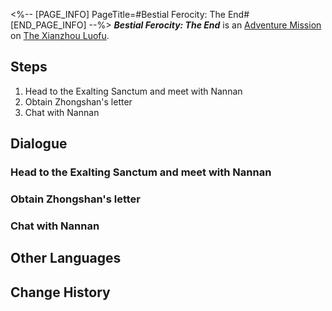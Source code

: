 <%-- [PAGE_INFO]
PageTitle=#Bestial Ferocity: The End#
[END_PAGE_INFO] --%>
{{Stub|Dialogue.}}
{{Mission Infobox
|id            = 2021602
|title         = 
|image         = <!--Mission Bestial Ferocity: The End.png-->
|type          = Adventure
|event_name    = 
|chapter       = 
|requirements  = Complete [[Adventure Mission]] ''[[Bestial Ferocity]]'' and wait for the next Daily [[Reset]]
|summary       = The Masked Fools are everywhere! But no worries! Now that the problem is resolved, let's not fret over the details! Ahaha!
|characters    = Nannan; Trailblazer
|startLocation = [[The Xianzhou Luofu]] - [[Exalting Sanctum]]
|world         = The Xianzhou Luofu
|area          = Exalting Sanctum
|prev          = Bestial Ferocity
|next          = 
|exp           = 
|credits       = 
|stellarJade   = 
|other         = {{Card List|1="Obscured Pearls"*1 { text = "Obscured Pearls" }; Zhongshan's Letter*1 { text = Zhongshan's Letter }}}
}}
'''''Bestial Ferocity: The End''''' is an [[Adventure Mission]] on [[The Xianzhou Luofu]].

==Steps==
# Head to the Exalting Sanctum and meet with Nannan
# Obtain Zhongshan's letter
# Chat with Nannan

<!--
==Gameplay Notes==

--><!--
==Trial Character==

-->
==Dialogue==
{{Stub Dialogue}}
{{Dialogue Start}}
:{{tx}}
{{Dialogue End}}

===Head to the Exalting Sanctum and meet with Nannan===
{{Mission Description|type=adventure|location=Exalting Sanctum|update|You thought the matter had come to an end for the time being, but then you receive a strange message from Zhongshan... There seems to be something else to this incident that you have been kept in the dark from. Go to Nannan and ask him about it.}}
{{Dialogue Start}}
:{{tx}}
{{Dialogue End}}

===Obtain Zhongshan's letter===
{{Mission Description|type=adventure|location=Exalting Sanctum|update|Ohoho, who would've guessed there is more to Zhongshan's identity than what meets the eye... No, actually, you've had an inkling for a while now, haven't you?}}
{{Dialogue Start}}
:{{tx}}
{{Dialogue End}}

===Chat with Nannan===
{{Mission Description|type=adventure|location=Exalting Sanctum|update|The story is almost over, my friend. Is this story funny? If it is, then just make a laughing sound like "Aha!" If not... then remember to write that down in your feedback. I'll try to make you laugh next time.}}
{{Dialogue Start}}
:{{tx}}
{{Dialogue End}}

==Other Languages==
{{Other Languages
|en   = Bestial Ferocity: The End
|zhs  = 动物凶猛•落幕
|zht  = 動物兇猛•落幕
|ja   = 動物は獰猛・幕切れ
|ko   = 동물은 사나워•종막
|es   = Ferocidad animal: el fin
|fr   = Férocité bestiale&nbsp;: Fin
|ru   = Звериная жестокость. Финал
|th   = สัตว์ที่แสนดุร้าย: ตอนจบ
|vi   = Sự Hung Dữ Của Thú Vật - Kết Thúc
|de   = Bestialische Grausamkeit: Ende
|id   = Binatang Buas: Akhir
|pt   = Ferocidade Bestial: O Fim
}}

==Change History==
{{Change History|1.2}}
